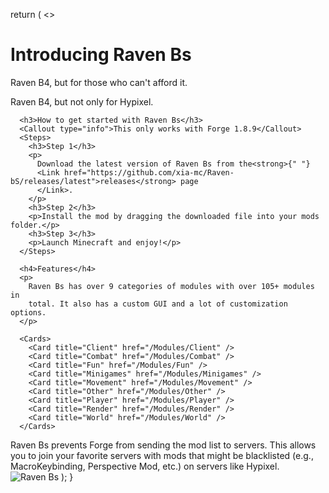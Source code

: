 
  return (
    <>
    <title>Best Free Raven Client</title>
      <h1>Introducing Raven Bs</h1>
      <p>Raven B4, but for those who can't afford it.</p>
      <p>Raven B4, but not only for Hypixel.</p>

      <h3>How to get started with Raven Bs</h3>
      <Callout type="info">This only works with Forge 1.8.9</Callout>
      <Steps>
        <h3>Step 1</h3>
        <p>
          Download the latest version of Raven Bs from the<strong>{" "}
          <Link href="https://github.com/xia-mc/Raven-bS/releases/latest">releases</strong> page
          </Link>.
        </p>
        <h3>Step 2</h3>
        <p>Install the mod by dragging the downloaded file into your mods folder.</p>
        <h3>Step 3</h3>
        <p>Launch Minecraft and enjoy!</p>
      </Steps>

      <h4>Features</h4>
      <p>
        Raven Bs has over 9 categories of modules with over 105+ modules in
        total. It also has a custom GUI and a lot of customization options.
      </p>

      <Cards>
        <Card title="Client" href="/Modules/Client" />
        <Card title="Combat" href="/Modules/Combat" />
        <Card title="Fun" href="/Modules/Fun" />
        <Card title="Minigames" href="/Modules/Minigames" />
        <Card title="Movement" href="/Modules/Movement" />
        <Card title="Other" href="/Modules/Other" />
        <Card title="Player" href="/Modules/Player" />
        <Card title="Render" href="/Modules/Render" />
        <Card title="World" href="/Modules/World" />
      </Cards>
<Callout type="info" emoji="ℹ️">
  Raven Bs prevents Forge from sending the mod list to servers. This allows you to join your favorite servers with mods that might be blacklisted (e.g., MacroKeybinding, Perspective Mod, etc.) on servers like Hypixel.
</Callout>
<br/>
          <Image src="/demo.png" alt="Raven Bs" width={1920} height={1080} />
    </>
  );
}
